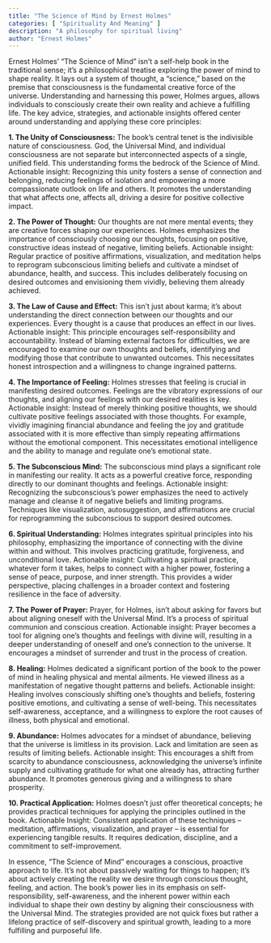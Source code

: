```yaml
---
title: "The Science of Mind by Ernest Holmes"
categories: [ "Spirituality And Meaning" ]
description: "A philosophy for spiritual living"
author: "Ernest Holmes"
---
```

Ernest Holmes' "The Science of Mind" isn't a self-help book in the traditional sense; it's a philosophical treatise exploring the power of mind to shape reality.  It lays out a system of thought, a "science," based on the premise that consciousness is the fundamental creative force of the universe.  Understanding and harnessing this power, Holmes argues, allows individuals to consciously create their own reality and achieve a fulfilling life.  The key advice, strategies, and actionable insights offered center around understanding and applying these core principles:

**1. The Unity of Consciousness:** The book's central tenet is the indivisible nature of consciousness.  God, the Universal Mind, and individual consciousness are not separate but interconnected aspects of a single, unified field.  This understanding forms the bedrock of the Science of Mind.  Actionable insight: Recognizing this unity fosters a sense of connection and belonging, reducing feelings of isolation and empowering a more compassionate outlook on life and others.  It promotes the understanding that what affects one, affects all, driving a desire for positive collective impact.

**2. The Power of Thought:**  Our thoughts are not mere mental events; they are creative forces shaping our experiences.  Holmes emphasizes the importance of consciously choosing our thoughts, focusing on positive, constructive ideas instead of negative, limiting beliefs.  Actionable insight:  Regular practice of positive affirmations, visualization, and meditation helps to reprogram subconscious limiting beliefs and cultivate a mindset of abundance, health, and success. This includes deliberately focusing on desired outcomes and envisioning them vividly, believing them already achieved.

**3. The Law of Cause and Effect:**  This isn't just about karma; it's about understanding the direct connection between our thoughts and our experiences.  Every thought is a cause that produces an effect in our lives.  Actionable insight: This principle encourages self-responsibility and accountability.  Instead of blaming external factors for difficulties, we are encouraged to examine our own thoughts and beliefs, identifying and modifying those that contribute to unwanted outcomes.  This necessitates honest introspection and a willingness to change ingrained patterns.

**4. The Importance of Feeling:**  Holmes stresses that feeling is crucial in manifesting desired outcomes.  Feelings are the vibratory expressions of our thoughts, and aligning our feelings with our desired realities is key.  Actionable insight:  Instead of merely thinking positive thoughts, we should cultivate positive feelings associated with those thoughts.  For example, vividly imagining financial abundance and feeling the joy and gratitude associated with it is more effective than simply repeating affirmations without the emotional component.  This necessitates emotional intelligence and the ability to manage and regulate one’s emotional state.

**5. The Subconscious Mind:**  The subconscious mind plays a significant role in manifesting our reality. It acts as a powerful creative force, responding directly to our dominant thoughts and feelings.  Actionable insight:  Recognizing the subconscious’s power emphasizes the need to actively manage and cleanse it of negative beliefs and limiting programs. Techniques like visualization, autosuggestion, and affirmations are crucial for reprogramming the subconscious to support desired outcomes.

**6. Spiritual Understanding:**  Holmes integrates spiritual principles into his philosophy, emphasizing the importance of connecting with the divine within and without.  This involves practicing gratitude, forgiveness, and unconditional love. Actionable insight:  Cultivating a spiritual practice, whatever form it takes, helps to connect with a higher power, fostering a sense of peace, purpose, and inner strength.  This provides a wider perspective, placing challenges in a broader context and fostering resilience in the face of adversity.

**7. The Power of Prayer:**  Prayer, for Holmes, isn't about asking for favors but about aligning oneself with the Universal Mind.  It's a process of spiritual communion and conscious creation.  Actionable insight:  Prayer becomes a tool for aligning one's thoughts and feelings with divine will, resulting in a deeper understanding of oneself and one’s connection to the universe. It encourages a mindset of surrender and trust in the process of creation.

**8. Healing:**  Holmes dedicated a significant portion of the book to the power of mind in healing physical and mental ailments. He viewed illness as a manifestation of negative thought patterns and beliefs. Actionable insight:  Healing involves consciously shifting one's thoughts and beliefs, fostering positive emotions, and cultivating a sense of well-being.  This necessitates self-awareness, acceptance, and a willingness to explore the root causes of illness, both physical and emotional.

**9. Abundance:**  Holmes advocates for a mindset of abundance, believing that the universe is limitless in its provision.  Lack and limitation are seen as results of limiting beliefs. Actionable insight:  This encourages a shift from scarcity to abundance consciousness, acknowledging the universe’s infinite supply and cultivating gratitude for what one already has, attracting further abundance. It promotes generous giving and a willingness to share prosperity.

**10.  Practical Application:**  Holmes doesn't just offer theoretical concepts; he provides practical techniques for applying the principles outlined in the book.  Actionable Insight:  Consistent application of these techniques – meditation, affirmations, visualization, and prayer – is essential for experiencing tangible results. It requires dedication, discipline, and a commitment to self-improvement.


In essence, "The Science of Mind" encourages a conscious, proactive approach to life. It's not about passively waiting for things to happen; it's about actively creating the reality we desire through conscious thought, feeling, and action.  The book's power lies in its emphasis on self-responsibility, self-awareness, and the inherent power within each individual to shape their own destiny by aligning their consciousness with the Universal Mind.  The strategies provided are not quick fixes but rather a lifelong practice of self-discovery and spiritual growth, leading to a more fulfilling and purposeful life.

